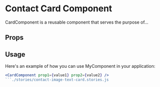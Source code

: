 
<Meta of={CardComponent} />

# Contact Card Component

CardComponent is a reusable component that serves the purpose of...

<Canvas>
    <Story component={CardComponent} />
</Canvas>

## Props

<ArgsTable of={CardComponent} />

## Usage

Here's an example of how you can use MyComponent in your application:

```jsx
<CardComponent prop1={value1} prop2={value2} />
```./stories/contact-image-text-card.stories.js